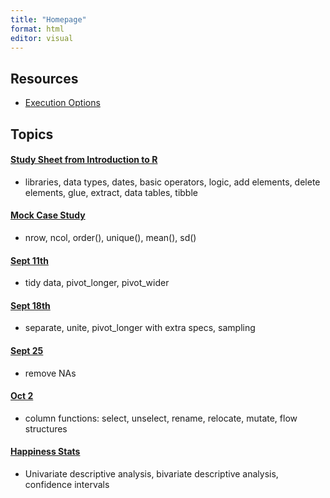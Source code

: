 ```yaml
---
title: "Homepage"
format: html
editor: visual
---
```


## Resources

-   [Execution Options](https://quarto.org/docs/computations/execution-options.html)

## Topics

#### [Study Sheet from Introduction to R](https://uc3mamelia.github.io/data_programming_notes/study_sheet.html)

-   libraries, data types, dates, basic operators, logic, add elements, delete elements, glue, extract, data tables, tibble

#### [Mock Case Study](https://uc3mamelia.github.io/data_programming_notes/case_study_mock_task.html)

-   nrow, ncol, order(), unique(), mean(), sd()

#### [Sept 11th](https://uc3mamelia.github.io/data_programming_notes/sept_11_class.html)

-   tidy data, pivot_longer, pivot_wider

#### [Sept 18th](https://uc3mamelia.github.io/data_programming_notes/sept_18_class.html)

-   separate, unite, pivot_longer with extra specs, sampling

#### [Sept 25](https://uc3mamelia.github.io/data_programming_notes/sept_28_class.html)

-   remove NAs

#### [Oct 2](https://uc3mamelia.github.io/data_programming_notes/oct_2_class.html)

-   column functions: select, unselect, rename, relocate, mutate, flow structures

#### [Happiness Stats](https://uc3mamelia.github.io/data_programming_notes/happiness_quarto.html)

-   Univariate descriptive analysis, bivariate descriptive analysis, confidence intervals

